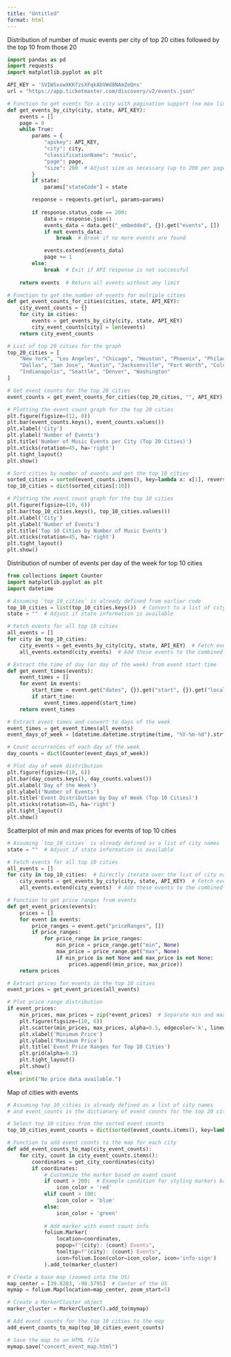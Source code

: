 ```yaml
---
title: "Untitled"
format: html
---
```



Distribution of number of music events per city of top 20 cities followed by the top 10 from those 20

```python

import pandas as pd
import requests
import matplotlib.pyplot as plt

API_KEY = 'SVIWSxowXKKfzsXFqkAbVWd8NAmZeDns'
url = "https://app.ticketmaster.com/discovery/v2/events.json"

# Function to get events for a city with pagination support (no max limit)
def get_events_by_city(city, state, API_KEY):
    events = []
    page = 0
    while True:
        params = {
            "apikey": API_KEY,
            "city": city,
            "classificationName": "music",
            "page": page,
            "size": 200  # Adjust size as necessary (up to 200 per page)
        }
        if state:
            params["stateCode"] = state

        response = requests.get(url, params=params)
        
        if response.status_code == 200:
            data = response.json()
            events_data = data.get("_embedded", {}).get("events", [])
            if not events_data:
                break  # Break if no more events are found

            events.extend(events_data)
            page += 1
        else:
            break  # Exit if API response is not successful
    
    return events  # Return all events without any limit

# Function to get the number of events for multiple cities
def get_event_counts_for_cities(cities, state, API_KEY):
    city_event_counts = {}
    for city in cities:
        events = get_events_by_city(city, state, API_KEY)
        city_event_counts[city] = len(events)
    return city_event_counts

# List of top 20 cities for the graph
top_20_cities = [
    "New York", "Los Angeles", "Chicago", "Houston", "Phoenix", "Philadelphia", "San Antonio", "San Diego", 
    "Dallas", "San Jose", "Austin", "Jacksonville", "Fort Worth", "Columbus", "San Francisco", "Charlotte", 
    "Indianapolis", "Seattle", "Denver", "Washington"
]

# Get event counts for the top 20 cities
event_counts = get_event_counts_for_cities(top_20_cities, "", API_KEY)

# Plotting the event count graph for the top 20 cities
plt.figure(figsize=(12, 8))
plt.bar(event_counts.keys(), event_counts.values())
plt.xlabel('City')
plt.ylabel('Number of Events')
plt.title('Number of Music Events per City (Top 20 Cities)')
plt.xticks(rotation=45, ha='right')
plt.tight_layout()
plt.show()

# Sort cities by number of events and get the top 10 cities
sorted_cities = sorted(event_counts.items(), key=lambda x: x[1], reverse=True)
top_10_cities = dict(sorted_cities[:10])

# Plotting the event count graph for the top 10 cities
plt.figure(figsize=(10, 6))
plt.bar(top_10_cities.keys(), top_10_cities.values())
plt.xlabel('City')
plt.ylabel('Number of Events')
plt.title('Top 10 Cities by Number of Music Events')
plt.xticks(rotation=45, ha='right')
plt.tight_layout()
plt.show()

```






Distribution of number of events per day of the week for top 10 cities

```python

from collections import Counter
import matplotlib.pyplot as plt
import datetime

# Assuming `top_10_cities` is already defined from earlier code
top_10_cities = list(top_10_cities.keys())  # Convert to a list of city names
state = ""  # Adjust if state information is available

# Fetch events for all top 10 cities
all_events = []
for city in top_10_cities:
    city_events = get_events_by_city(city, state, API_KEY)  # Fetch events for this city
    all_events.extend(city_events)  # Add these events to the combined list

# Extract the time of day (or day of the week) from event start time
def get_event_times(events):
    event_times = []
    for event in events:
        start_time = event.get("dates", {}).get("start", {}).get("localDate", "")
        if start_time:
            event_times.append(start_time)
    return event_times

# Extract event times and convert to days of the week
event_times = get_event_times(all_events)
event_days_of_week = [datetime.datetime.strptime(time, "%Y-%m-%d").strftime('%A') for time in event_times]

# Count occurrences of each day of the week
day_counts = dict(Counter(event_days_of_week))

# Plot day of week distribution
plt.figure(figsize=(10, 6))
plt.bar(day_counts.keys(), day_counts.values())
plt.xlabel('Day of the Week')
plt.ylabel('Number of Events')
plt.title('Event Distribution by Day of Week (Top 10 Cities)')
plt.xticks(rotation=45, ha='right')
plt.tight_layout()
plt.show()

```





Scatterplot of min and max prices for events of top 10 cities

```python

# Assuming `top_10_cities` is already defined as a list of city names
state = ""  # Adjust if state information is available

# Fetch events for all top 10 cities
all_events = []
for city in top_10_cities:  # Directly iterate over the list of city names
    city_events = get_events_by_city(city, state, API_KEY)  # Fetch events for this city
    all_events.extend(city_events)  # Add these events to the combined list

# Function to get price ranges from events
def get_event_prices(events):
    prices = []
    for event in events:
        price_ranges = event.get("priceRanges", [])
        if price_ranges:
            for price_range in price_ranges:
                min_price = price_range.get("min", None)
                max_price = price_range.get("max", None)
                if min_price is not None and max_price is not None:
                    prices.append((min_price, max_price))
    return prices

# Extract prices for events in the top 10 cities
event_prices = get_event_prices(all_events)

# Plot price range distribution
if event_prices:
    min_prices, max_prices = zip(*event_prices)  # Separate min and max prices
    plt.figure(figsize=(10, 6))
    plt.scatter(min_prices, max_prices, alpha=0.5, edgecolor='k', linewidth=0.5)
    plt.xlabel('Minimum Price')
    plt.ylabel('Maximum Price')
    plt.title('Event Price Ranges for Top 10 Cities')
    plt.grid(alpha=0.3)
    plt.tight_layout()
    plt.show()
else:
    print("No price data available.")

```






Map of cities with events

```python

# Assuming top_10_cities is already defined as a list of city names
# and event_counts is the dictionary of event counts for the top 20 cities

# Select top 10 cities from the sorted event counts
top_10_cities_event_counts = dict(sorted(event_counts.items(), key=lambda item: item[1], reverse=True)[:10])

# Function to add event counts to the map for each city
def add_event_counts_to_map(city_event_counts):
    for city, count in city_event_counts.items():
        coordinates = get_city_coordinates(city)
        if coordinates:
            # Customize the marker based on event count
            if count > 200:  # Example condition for styling markers based on event count
                icon_color = 'red'
            elif count > 100:
                icon_color = 'blue'
            else:
                icon_color = 'green'
                
            # Add marker with event count info
            folium.Marker(
                location=coordinates,
                popup=f"{city}: {count} Events",
                tooltip=f"{city}: {count} Events",
                icon=folium.Icon(color=icon_color, icon='info-sign')
            ).add_to(marker_cluster)

# Create a base map (zoomed into the US)
map_center = [39.8283, -98.5795]  # Center of the US
mymap = folium.Map(location=map_center, zoom_start=5)

# Create a MarkerCluster object
marker_cluster = MarkerCluster().add_to(mymap)

# Add event counts for the top 10 cities to the map
add_event_counts_to_map(top_10_cities_event_counts)

# Save the map to an HTML file
mymap.save("concert_event_map.html")

```